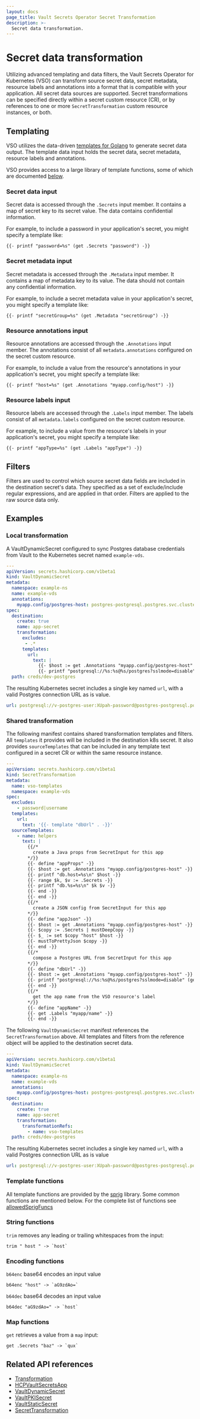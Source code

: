 ```yaml
---
layout: docs
page_title: Vault Secrets Operator Secret Transformation
description: >-
  Secret data transformation.
---
```


# Secret data transformation

Utilizing advanced templating and data filters, the Vault Secrets Operator for Kubernetes (VSO) can
transform source secret data, secret metadata, resource labels and annotations into a format that is
compatible with your application. All secret data sources are supported. Secret transformations can
be specified directly within a secret custom resource (CR), or by references to one or more
`SecretTransformation` custom resource instances, or both.

## Templating

VSO utilizes the data-driven [templates for Golang](https://pkg.go.dev/text/template) to generate
secret data output. The template data input holds the secret data, secret metadata, resource labels
and annotations.

VSO provides access to a large library of template functions, some of which are documented
[below](#template-functions).

### Secret data input

Secret data is accessed through the `.Secrets` input member. It contains a map of secret key to
its secret value. The data contains confidential information.

For example, to include a password in your application's secret, you might specify
a template like:
```
{{- printf "password=%s" (get .Secrets "password") -}}
```

### Secret metadata input

Secret metadata is accessed through the `.Metadata` input member. It contains a map of metadata key to
its value. The data should not contain any confidential information.

For example, to include a secret metadata value in your application's secret, you might specify
a template like:
```
{{- printf "secretGroup=%s" (get .Metadata "secretGroup") -}}
```

### Resource annotations input

Resource annotations are accessed through the `.Annotations` input member. The annotations consist
of all `metadata.annotations` configured on the secret custom resource.

For example, to include a value from the resource's annotations in your application's secret, you
might specify a template like:
```
{{- printf "host=%s" (get .Annotations "myapp.config/host") -}}
```

### Resource labels input

Resource labels are accessed through the `.Labels` input member. The labels consist
of all `metadata.labels` configured on the secret custom resource.

For example, to include a value from the resource's labels in your application's secret, you
might specify a template like:
```
{{- printf "appType=%s" (get .Labels "appType") -}}
```

## Filters

Filters are used to control which source secret data fields are included in the destination secret's
data. They specified as a set of exclude/include regular expressions, and are applied in that order.
Filters are applied to the raw source data only.

## Examples

### Local transformation

A VaultDynamicSecret configured to sync Postgres database credentials from Vault to the Kubernetes
secret named `example-vds`.
```yaml
---
apiVersion: secrets.hashicorp.com/v1beta1
kind: VaultDynamicSecret
metadata:
  namespace: example-ns
  name: example-vds
  annotations:
    myapp.config/postgres-host: postgres-postgresql.postgres.svc.cluster.local:5432
spec:
  destination:
    create: true
    name: app-secret
    transformation:
      excludes:
       - .*
      templates:
        url:
          text: |
            {{- $host := get .Annotations "myapp.config/postgres-host" -}}
            {{- printf "postgresql://%s:%s@%s/postgres?sslmode=disable" (get .Secrets "username") (get .Secrets "password") $host -}}
  path: creds/dev-postgres
```

The resulting Kubernetes secret includes a single key named `url`, with a valid Postgres connection
URL as is value.

```yaml
url: postgresql://v-postgres-user:XUpah-password@postgres-postgresql.postgres.svc.cluster.local:5432/postgres?sslmode=disable
```

### Shared transformation

The following manifest contains shared transformation templates and filters. All `templates` it provides
will be included in the destination k8s secret. It also provides `sourceTemplates` that can be included
in any template text configured in a secret CR or within the same resource instance.

```yaml
---
apiVersion: secrets.hashicorp.com/v1beta1
kind: SecretTransformation
metadata:
  name: vso-templates
  namespace: example-vds
spec:
  excludes:
    - password|username
  templates:
    url:
      text: '{{- template "dbUrl" . -}}'
  sourceTemplates:
    - name: helpers
      text: |
        {{/*
          create a Java props from SecretInput for this app
        */}}
        {{- define "appProps" -}}
        {{- $host := get .Annotations "myapp.config/postgres-host" -}}
        {{- printf "db.host=%s\n" $host -}}
        {{- range $k, $v := .Secrets -}}
        {{- printf "db.%s=%s\n" $k $v -}}
        {{- end -}}
        {{- end -}}
        {{/*
          create a JSON config from SecretInput for this app
        */}}
        {{- define "appJson" -}}
        {{- $host := get .Annotations "myapp.config/postgres-host" -}}
        {{- $copy := .Secrets | mustDeepCopy -}}
        {{- $_ := set $copy "host" $host -}}
        {{- mustToPrettyJson $copy -}}
        {{- end -}}
        {{/*
          compose a Postgres URL from SecretInput for this app
        */}}
        {{- define "dbUrl" -}}
        {{- $host := get .Annotations "myapp.config/postgres-host" -}}
        {{- printf "postgresql://%s:%s@%s/postgres?sslmode=disable" (get .Secrets "username") (get .Secrets "password") $host -}}
        {{- end -}}
        {{/*
          get the app name from the VSO resource's label
        */}}
        {{- define "appName" -}}
        {{- get .Labels "myapp/name" -}}
        {{- end -}}
```

The following `VaultDynamicSecret` manifest references the `SecretTransformation` above.
All templates and filters from the reference object will be applied to the destination secret data.
```yaml
---
apiVersion: secrets.hashicorp.com/v1beta1
kind: VaultDynamicSecret
metadata:
  namespace: example-ns
  name: example-vds
  annotations:
    myapp.config/postgres-host: postgres-postgresql.postgres.svc.cluster.local:5432
spec:
  destination:
    create: true
    name: app-secret
    transformation:
      transformationRefs:
        - name: vso-templates
  path: creds/dev-postgres
```

The resulting Kubernetes secret includes a single key named `url`, with a valid Postgres connection
URL as is value

```yaml
url: postgresql://v-postgres-user:XUpah-password@postgres-postgresql.postgres.svc.cluster.local:5432/postgres?sslmode=disable
```

### Template functions

All template functions are provided by the [sprig](http://masterminds.github.io/sprig) library. Some common functions are mentioned below.
For the complete list of functions see [allowedSprigFuncs](https://github.com/hashicorp/vault-secrets-operator/blob/main/internal/template/funcs.go#L26)

### String functions

`trim` removes any leading or trailing whitespaces from the input:
```
trim " host " -> `host`
```

### Encoding functions

`b64enc` base64 encodes an input value
```
b64enc "host" -> `aG9zdAo=`
```

`b64dec` base64 decodes an input value
```
b64dec "aG9zdAo=" -> `host`
```

### Map functions

`get` retrieves a value from a `map` input:
```
get .Secrets "baz" -> `qux`
```

## Related API references

- [Transformation](/vault/docs/platform/k8s/vso/api-reference#transformation)
- [HCPVaultSecretsApp](/vault/docs/platform/k8s/vso/api-reference#hcpvaultsecretsapp)
- [VaultDynamicSecret](/vault/docs/platform/k8s/vso/api-reference#vaultdynamicsecret)
- [VaultPKISecret](/vault/docs/platform/k8s/vso/api-reference#vaultpkisecret)
- [VaultStaticSecret](/vault/docs/platform/k8s/vso/api-reference#vaultstaticsecret)
- [SecretTransformation](/vault/docs/platform/k8s/vso/api-reference#secrettransformation)
